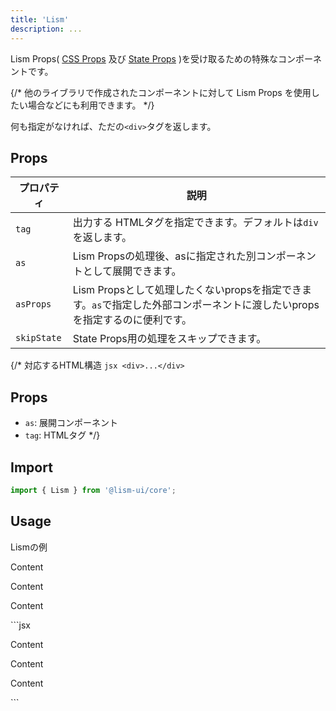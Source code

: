 ```yaml
---
title: 'Lism'
description: ...
---
```


Lism Props( [CSS Props](/docs/props/css-props) 及び [State Props](/docs/props/state-props) )を受け取るための特殊なコンポーネントです。

{/* 他のライブラリで作成されたコンポーネントに対して Lism Props を使用したい場合などにも利用できます。 */}

何も指定がなければ、ただの`<div>`タグを返します。

## Props

| プロパティ | 説明 |
|---|---|
|`tag`| 出力する HTMLタグを指定できます。デフォルトは`div`を返します。|
|`as`| Lism Propsの処理後、asに指定された別コンポーネントとして展開できます。 |
|`asProps`| Lism Propsとして処理したくないpropsを指定できます。`as`で指定した外部コンポーネントに渡したいpropsを指定するのに便利です。|
|`skipState`| State Props用の処理をスキップできます。|



{/* <Preview>
	<PreviewTitle>対応するHTML構造</PreviewTitle>
	<PreviewCode>
		```jsx
		<div>...</div>
		```
	</PreviewCode>
</Preview>

## Props
- `as`: 展開コンポーネント
- `tag`: HTMLタグ */}

## Import

```js
import { Lism } from '@lism-ui/core';
```

## Usage

<Preview>
	<PreviewTitle>Lismの例</PreviewTitle>
	<PreviewArea resize p={20}>
		<Lism isFlow p={30} bgc='base-2'>
			<p>Content</p>
			<p>Content</p>
			<p>Content</p>
		</Lism>
	</PreviewArea>
	<PreviewCode>
		```jsx
		<Lism isFlow p={30} bgc='base-2'>
			<p>Content</p>
			<p>Content</p>
			<p>Content</p>
		</Lism>
		```
	</PreviewCode>
</Preview>
